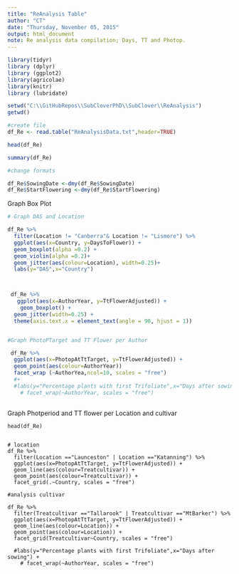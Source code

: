```yaml
---
title: "ReAnalysis Table"
author: "CT"
date: "Thursday, November 05, 2015"
output: html_document
note: Re analysis data compilation; Days, TT and Photop.
---
```


```r
library(tidyr)
library (dplyr)
library (ggplot2)
library(agricolae)
library(knitr)
library (lubridate)

```


```r
setwd("C:\\GitHubRepos\\SubCloverPhD\\SubClover\\ReAnalysis")
getwd()

#create file
df_Re <- read.table("ReAnalysisData.txt",header=TRUE)

head(df_Re)

summary(df_Re)

#change formats 

df_Re$SowingDate <-dmy(df_Re$SowingDate)
df_Re$StartFlowering <-dmy(df_Re$StartFlowering)
```

Graph Box Plot 

```r

# Graph DAS and Location 

df_Re %>%
  filter(Location != "Canberra"& Location != "Lismore") %>%
  ggplot(aes(x=Country, y=DaysToFlower)) + 
  geom_boxplot(alpha =0.2) +
  geom_violin(alpha =0.2)+
  geom_jitter(aes(colour=Location), width=0.25)+
  labs(y="DAS",x="Country")



 df_Re %>%
   ggplot(aes(x=AuthorYear, y=TtFlowerAdjusted)) + 
    geom_boxplot() +
  geom_jitter(width=0.25) +
  theme(axis.text.x = element_text(angle = 90, hjust = 1))


#Graph PhotoPTarget and TT Flower per Author 

 df_Re %>%
  ggplot(aes(x=PhotopAtTtTarget, y=TtFlowerAdjusted)) + 
  geom_point(aes(colour=AuthorYear)) 
  facet_wrap (~AuthorYea,ncol=10, scales = "free")
  #+
  #labs(y="Percentage plants with first Trifoliate",x="Days after sowing") +
    # facet_wrap(~AuthorYear, scales = "free")
  

```
Graph Photperiod and TT flower per Location and cultivar 


```rGraphFacetwrap
head(df_Re)


# location 
df_Re %>%
  filter(Location =="Launceston" | Location =="Katanning") %>%
  ggplot(aes(x=PhotopAtTtTarget, y=TtFlowerAdjusted)) + 
  geom_line(aes(colour=Treatcultivar)) +
  geom_point(aes(colour=Treatcultivar)) +
  facet_grid(.~Country, scales = "free")

#analysis cultivar 

df_Re %>%
  filter(Treatcultivar =="Tallarook" | Treatcultivar =="MtBarker") %>%
  ggplot(aes(x=PhotopAtTtTarget, y=TtFlowerAdjusted)) + 
  geom_line(aes(colour=Location)) +
  geom_point(aes(colour=Location)) +
  facet_grid(Treatcultivar~Country, scales = "free")
  
  #labs(y="Percentage plants with first Trifoliate",x="Days after sowing") +
    # facet_wrap(~AuthorYear, scales = "free")

```





